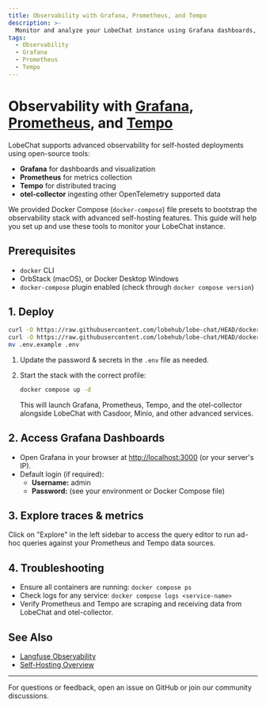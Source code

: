 ```yaml
---
title: Observability with Grafana, Prometheus, and Tempo
description: >-
  Monitor and analyze your LobeChat instance using Grafana dashboards, Prometheus metrics, and Tempo traces. This guide covers setup, configuration for self-hosted deployments.
tags:
  - Observability
  - Grafana
  - Prometheus
  - Tempo
---
```


# Observability with [Grafana](https://grafana.com/), [Prometheus](https://prometheus.io/), and [Tempo](https://grafana.com/docs/tempo/latest/)

LobeChat supports advanced observability for self-hosted deployments using open-source tools:

- **Grafana** for dashboards and visualization
- **Prometheus** for metrics collection
- **Tempo** for distributed tracing
- **otel-collector** ingesting other OpenTelemetry supported data

We provided Docker Compose (`docker-compose`) file presets to bootstrap the observability stack with advanced self-hosting features.
This guide will help you set up and use these tools to monitor your LobeChat instance.

## Prerequisites

- `docker` CLI
- OrbStack (macOS), or Docker Desktop Windows
- `docker-compose` plugin enabled (check through `docker compose version`)

## 1. Deploy

```bash
curl -O https://raw.githubusercontent.com/lobehub/lobe-chat/HEAD/docker-compose/production/grafana/docker-compose.yml
curl -O https://raw.githubusercontent.com/lobehub/lobe-chat/HEAD/docker-compose/production/grafana/.env.example
mv .env.example .env
```

1. Update the password & secrets in the `.env` file as needed.
2. Start the stack with the correct profile:

   ```sh
   docker compose up -d
   ```

   This will launch Grafana, Prometheus, Tempo, and the otel-collector alongside LobeChat with Casdoor, Minio, and other advanced services.

## 2. Access Grafana Dashboards

- Open Grafana in your browser at [http://localhost:3000](http://localhost:3000) (or your server's IP).
- Default login (if required):
  - **Username:** admin
  - **Password:** (see your environment or Docker Compose file)

## 3. Explore traces & metrics

Click on "Explore" in the left sidebar to access the query editor to run ad-hoc queries against your Prometheus and Tempo data sources.

## 4. Troubleshooting

- Ensure all containers are running: `docker compose ps`
- Check logs for any service: `docker compose logs <service-name>`
- Verify Prometheus and Tempo are scraping and receiving data from LobeChat and otel-collector.

## See Also

- [Langfuse Observability](./langfuse)
- [Self-Hosting Overview](../../start)

---

For questions or feedback, open an issue on GitHub or join our community discussions.
